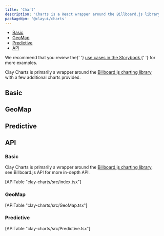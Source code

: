 ```yaml
---
title: 'Chart'
description: 'Charts is a React wrapper around the Billboard.js library'
packageNpm: '@clayui/charts'
---
```



<div class="nav-toc-absolute">
<div class="nav-toc">

-   [Basic](#basic)
-   [GeoMap](#geomap)
-   [Predictive](#predictive)
-   [API](#api)

</div>
</div>

<div class="clay-site-alert alert alert-info">
	We recommend that you review the{' '}
	<a
		href="https://storybook.clayui.com/?path=/story/components-claycharts--bar"
		target="_blank"
	>
		use cases in the Storybook
	</a>{' '}
	for more examples.
</div>

Clay Charts is primarily a wrapper around the [Billboard.js charting library](https://naver.github.io/billboard.js/) with a few additional charts provided.

## Basic

<Chart />

## GeoMap

<GeoMap />

## Predictive

<Predictive />

## API

### Basic

Clay Charts is primarily a wrapper around the [Billboard.js charting library](https://naver.github.io/billboard.js/), see Billboard.js API for more in-depth API.

<div>[APITable "clay-charts/src/index.tsx"]</div>

### GeoMap

<div>[APITable "clay-charts/src/GeoMap.tsx"]</div>

### Predictive

<div>[APITable "clay-charts/src/Predictive.tsx"]</div>
